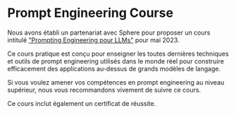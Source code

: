 # Prompt Engineering Course

Nous avons établi un partenariat avec Sphere pour proposer un cours intitulé ["Prompting Engineering pour LLMs"](https://www.getsphere.com/cohorts/prompt-engineering-for-llms?source=promptingguide) pour mai 2023. 

Ce cours pratique est conçu pour enseigner les toutes dernières techniques et outils de prompt engineering utilisés dans le monde réel pour construire efficacement des applications au-dessus de grands modèles de langage.

Si vous voulez amener vos compétences en prompt engineering  au niveau supérieur, nous vous recommandons vivement de suivre ce cours.

Ce cours inclut également un certificat de réussite.